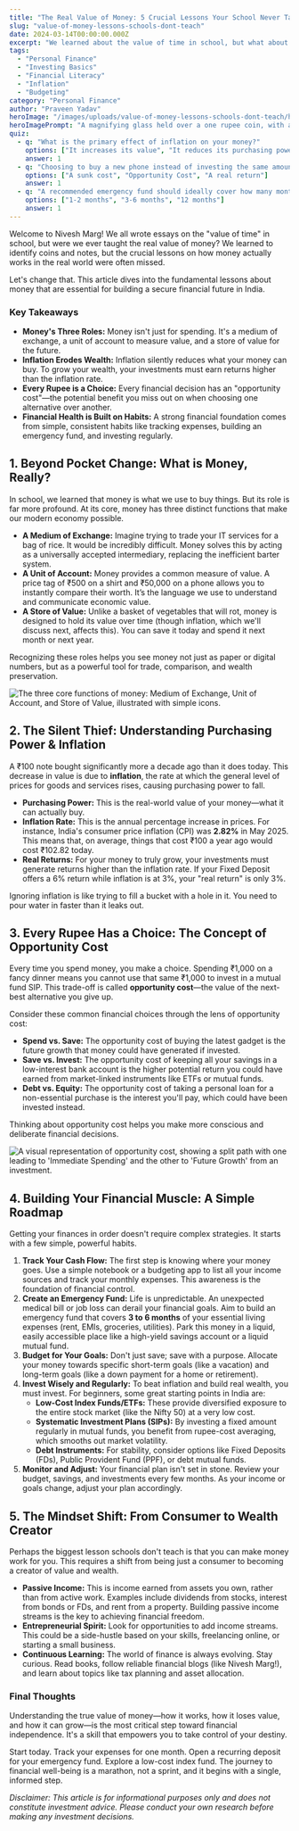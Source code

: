 ```yaml
---
title: "The Real Value of Money: 5 Crucial Lessons Your School Never Taught"
slug: "value-of-money-lessons-schools-dont-teach"
date: 2024-03-14T00:00:00.000Z
excerpt: "We learned about the value of time in school, but what about the value of money? This post breaks down the core concepts of money, from inflation and opportunity cost to practical steps for building wealth in India."
tags:
  - "Personal Finance"
  - "Investing Basics"
  - "Financial Literacy"
  - "Inflation"
  - "Budgeting"
category: "Personal Finance"
author: "Praveen Yadav"
heroImage: "/images/uploads/value-of-money-lessons-schools-dont-teach/hero-image.jpg"
heroImagePrompt: "A magnifying glass held over a one rupee coin, with a blurred background of Indian currency notes, symbolizing a closer look at the value of money."
quiz:
  - q: "What is the primary effect of inflation on your money?"
    options: ["It increases its value", "It reduces its purchasing power", "It has no effect"]
    answer: 1
  - q: "Choosing to buy a new phone instead of investing the same amount in a mutual fund is a classic example of...?"
    options: ["A sunk cost", "Opportunity Cost", "A real return"]
    answer: 1
  - q: "A recommended emergency fund should ideally cover how many months of essential living expenses?"
    options: ["1-2 months", "3-6 months", "12 months"]
    answer: 1
---
```


Welcome to Nivesh Marg! We all wrote essays on the "value of time" in school, but were we ever taught the real value of money? We learned to identify coins and notes, but the crucial lessons on how money actually works in the real world were often missed.

Let's change that. This article dives into the fundamental lessons about money that are essential for building a secure financial future in India.

### Key Takeaways
*   **Money's Three Roles:** Money isn't just for spending. It's a medium of exchange, a unit of account to measure value, and a store of value for the future.
*   **Inflation Erodes Wealth:** Inflation silently reduces what your money can buy. To grow your wealth, your investments must earn returns higher than the inflation rate.
*   **Every Rupee is a Choice:** Every financial decision has an "opportunity cost"—the potential benefit you miss out on when choosing one alternative over another.
*   **Financial Health is Built on Habits:** A strong financial foundation comes from simple, consistent habits like tracking expenses, building an emergency fund, and investing regularly.

## 1. Beyond Pocket Change: What is Money, Really?

In school, we learned that money is what we use to buy things. But its role is far more profound. At its core, money has three distinct functions that make our modern economy possible.

*   **A Medium of Exchange:** Imagine trying to trade your IT services for a bag of rice. It would be incredibly difficult. Money solves this by acting as a universally accepted intermediary, replacing the inefficient barter system.
*   **A Unit of Account:** Money provides a common measure of value. A price tag of ₹500 on a shirt and ₹50,000 on a phone allows you to instantly compare their worth. It’s the language we use to understand and communicate economic value.
*   **A Store of Value:** Unlike a basket of vegetables that will rot, money is designed to hold its value over time (though inflation, which we'll discuss next, affects this). You can save it today and spend it next month or next year.

Recognizing these roles helps you see money not just as paper or digital numbers, but as a powerful tool for trade, comparison, and wealth preservation.

![The three core functions of money: Medium of Exchange, Unit of Account, and Store of Value, illustrated with simple icons.](/images/uploads/value-of-money-lessons-schools-dont-teach/functions-of-money.png)

## 2. The Silent Thief: Understanding Purchasing Power & Inflation

A ₹100 note bought significantly more a decade ago than it does today. This decrease in value is due to **inflation**, the rate at which the general level of prices for goods and services rises, causing purchasing power to fall.

*   **Purchasing Power:** This is the real-world value of your money—what it can actually buy.
*   **Inflation Rate:** This is the annual percentage increase in prices. For instance, India's consumer price inflation (CPI) was **2.82%** in May 2025. This means that, on average, things that cost ₹100 a year ago would cost ₹102.82 today.
*   **Real Returns:** For your money to truly grow, your investments must generate returns higher than the inflation rate. If your Fixed Deposit offers a 6% return while inflation is at 3%, your "real return" is only 3%.

Ignoring inflation is like trying to fill a bucket with a hole in it. You need to pour water in faster than it leaks out.

## 3. Every Rupee Has a Choice: The Concept of Opportunity Cost

Every time you spend money, you make a choice. Spending ₹1,000 on a fancy dinner means you cannot use that same ₹1,000 to invest in a mutual fund SIP. This trade-off is called **opportunity cost**—the value of the next-best alternative you give up.

Consider these common financial choices through the lens of opportunity cost:
*   **Spend vs. Save:** The opportunity cost of buying the latest gadget is the future growth that money could have generated if invested.
*   **Save vs. Invest:** The opportunity cost of keeping all your savings in a low-interest bank account is the higher potential return you could have earned from market-linked instruments like ETFs or mutual funds.
*   **Debt vs. Equity:** The opportunity cost of taking a personal loan for a non-essential purchase is the interest you'll pay, which could have been invested instead.

Thinking about opportunity cost helps you make more conscious and deliberate financial decisions.

![A visual representation of opportunity cost, showing a split path with one leading to 'Immediate Spending' and the other to 'Future Growth' from an investment.](/images/uploads/value-of-money-lessons-schools-dont-teach/opportunity-cost-choice.png)

## 4. Building Your Financial Muscle: A Simple Roadmap

Getting your finances in order doesn't require complex strategies. It starts with a few simple, powerful habits.

1.  **Track Your Cash Flow:** The first step is knowing where your money goes. Use a simple notebook or a budgeting app to list all your income sources and track your monthly expenses. This awareness is the foundation of financial control.
2.  **Create an Emergency Fund:** Life is unpredictable. An unexpected medical bill or job loss can derail your financial goals. Aim to build an emergency fund that covers **3 to 6 months** of your essential living expenses (rent, EMIs, groceries, utilities). Park this money in a liquid, easily accessible place like a high-yield savings account or a liquid mutual fund.
3.  **Budget for Your Goals:** Don't just save; save with a purpose. Allocate your money towards specific short-term goals (like a vacation) and long-term goals (like a down payment for a home or retirement).
4.  **Invest Wisely and Regularly:** To beat inflation and build real wealth, you must invest. For beginners, some great starting points in India are:
    *   **Low-Cost Index Funds/ETFs:** These provide diversified exposure to the entire stock market (like the Nifty 50) at a very low cost.
    *   **Systematic Investment Plans (SIPs):** By investing a fixed amount regularly in mutual funds, you benefit from rupee-cost averaging, which smooths out market volatility.
    *   **Debt Instruments:** For stability, consider options like Fixed Deposits (FDs), Public Provident Fund (PPF), or debt mutual funds.
5.  **Monitor and Adjust:** Your financial plan isn't set in stone. Review your budget, savings, and investments every few months. As your income or goals change, adjust your plan accordingly.

## 5. The Mindset Shift: From Consumer to Wealth Creator

Perhaps the biggest lesson schools don't teach is that you can make money work for you. This requires a shift from being just a consumer to becoming a creator of value and wealth.

*   **Passive Income:** This is income earned from assets you own, rather than from active work. Examples include dividends from stocks, interest from bonds or FDs, and rent from a property. Building passive income streams is the key to achieving financial freedom.
*   **Entrepreneurial Spirit:** Look for opportunities to add income streams. This could be a side-hustle based on your skills, freelancing online, or starting a small business.
*   **Continuous Learning:** The world of finance is always evolving. Stay curious. Read books, follow reliable financial blogs (like Nivesh Marg!), and learn about topics like tax planning and asset allocation.

### Final Thoughts

Understanding the true value of money—how it works, how it loses value, and how it can grow—is the most critical step toward financial independence. It's a skill that empowers you to take control of your destiny.

Start today. Track your expenses for one month. Open a recurring deposit for your emergency fund. Explore a low-cost index fund. The journey to financial well-being is a marathon, not a sprint, and it begins with a single, informed step.

*Disclaimer: This article is for informational purposes only and does not constitute investment advice. Please conduct your own research before making any investment decisions.*
